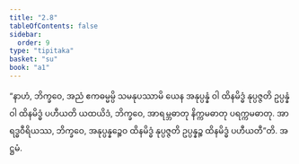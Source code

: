 ```yaml
---
title: "2.8"
tableOfContents: false
sidebar:
  order: 9
type: "tipitaka"
basket: "su"
book: "a1"
---
```



<DynamicBreadcrumb />

<Division number="18" book="a1">

<Paragraph number="38" book="a1">
“နာဟံ, ဘိက္ခဝေ, အညံ ဧကဓမ္မမ္ပိ သမနုပဿာမိ ယေန အနုပ္ပန္နံ ဝါ ထိနမိဒ္ဓံ နုပ္ပဇ္ဇတိ ဥပ္ပန္နံ ဝါ ထိနမိဒ္ဓံ ပဟီယတိ ယထယိဒံ, ဘိက္ခဝေ, အာရမ္ဘဓာတု နိက္ကမဓာတု ပရက္ကမဓာတု. အာရဒ္ဓဝီရိယဿ, ဘိက္ခဝေ, အနုပ္ပန္နဉ္စေဝ ထိနမိဒ္ဓံ နုပ္ပဇ္ဇတိ ဥပ္ပန္နဉ္စ ထိနမိဒ္ဓံ ပဟီယတီ”တိ.

</Paragraph>
</Division>

<Paragraph number="39" type="center" book="a1">
အဋ္ဌမံ.
</Paragraph>
